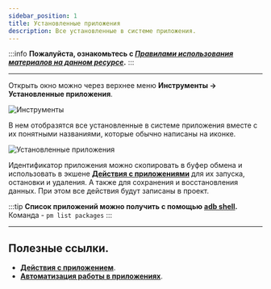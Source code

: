 ```yaml
---
sidebar_position: 1
title: Установленные приложения
description: Все установленные в системе приложения.
---
```

:::info **Пожалуйста, ознакомьтесь с [*Правилами использования материалов на данном ресурсе*](../Disclaimer).**
:::
_______________________________________________
Открыть окно можно через верхнее меню **Инструменты → Установленные приложения**.  

![Инструменты](./assets/Installed_App_pic1.png)   
  
В нем отобразятся все установленные в системе приложения вместе с их понятными названиями, которые обычно написаны на иконке.  

![Установленные приложения](./assets/Installed_App_pic2.png)   

Идентификатор приложения можно скопировать в буфер обмена и использовать в экшене [**Действия с приложениями**](../Android/ProLite/App) для их запуска, остановки и удаления. А также для сохранения и восстановления данных. При этом все действия будут записаны в проект.

:::tip **Список приложений можно получить с помощью [adb shell](../Android/ADB_Shell#adb-shell).**
Команда - `pm list packages`
:::
_______________________________________________  
## Полезные ссылки.   
- [**Действия с приложением**](../Android/ProLite/App).  
- [**Автоматизация работы в приложениях**](../get-started/apps).   
